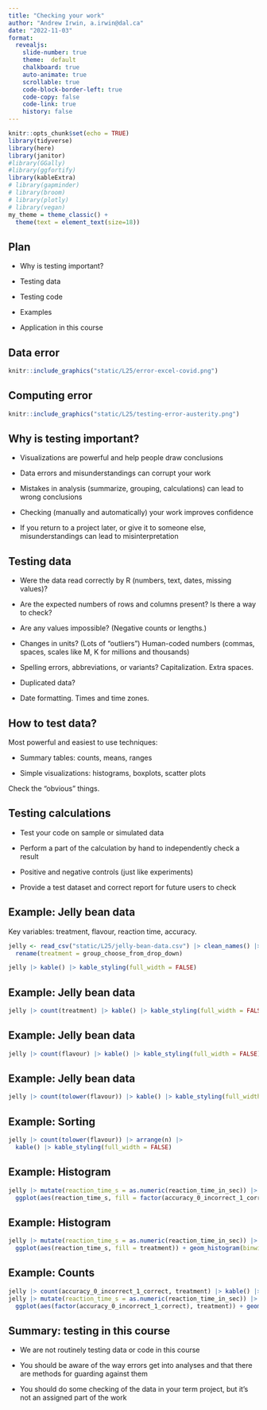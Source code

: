 ```yaml
---
title: "Checking your work"
author: "Andrew Irwin, a.irwin@dal.ca"
date: "2022-11-03"
format:
  revealjs:
    slide-number: true
    theme:  default
    chalkboard: true
    auto-animate: true
    scrollable: true
    code-block-border-left: true
    code-copy: false
    code-link: true
    history: false
---
```


```r
knitr::opts_chunk$set(echo = TRUE)
library(tidyverse)
library(here)
library(janitor)
#library(GGally)
#library(ggfortify)
library(kableExtra)
# library(gapminder)
# library(broom)
# library(plotly)
# library(vegan)
my_theme = theme_classic() + 
  theme(text = element_text(size=18))
```

## Plan

* Why is testing important?

* Testing data

* Testing code

* Examples

* Application in this course

## Data error

```r
knitr::include_graphics("static/L25/error-excel-covid.png")
```

## Computing error

```r
knitr::include_graphics("static/L25/testing-error-austerity.png")
```

## Why is testing important?

* Visualizations are powerful and help people draw conclusions

* Data errors and misunderstandings can corrupt your work

* Mistakes in analysis (summarize, grouping, calculations) can lead to wrong conclusions

* Checking (manually and automatically) your work improves confidence

* If you return to a project later, or give it to someone else, misunderstandings can lead to misinterpretation


## Testing data {.smaller}

* Were the data read correctly by R (numbers, text, dates, missing values)?

* Are the expected numbers of rows and columns present? Is there a way to check?

* Are any values impossible? (Negative counts or lengths.)

* Changes in units? (Lots of "outliers") Human-coded numbers (commas, spaces, scales like M, K for millions and thousands)

* Spelling errors, abbreviations, or variants? Capitalization. Extra spaces.

* Duplicated data?

* Date formatting. Times and time zones.

## How to test data?

Most powerful and easiest to use techniques:

* Summary tables: counts, means, ranges

* Simple visualizations: histograms, boxplots, scatter plots

Check the "obvious" things.

## Testing calculations

* Test your code on sample or simulated data

* Perform a part of the calculation by hand to independently check a result

* Positive and negative controls (just like experiments)

* Provide a test dataset and correct report for future users to check

## Example: Jelly bean data {.smaller}

Key variables: treatment, flavour, reaction time, accuracy.

```r
jelly <- read_csv("static/L25/jelly-bean-data.csv") |> clean_names() |> filter(!is.na(flavour)) |>
  rename(treatment = group_choose_from_drop_down)
```

```r
jelly |> kable() |> kable_styling(full_width = FALSE)
```

## Example: Jelly bean data

```r
jelly |> count(treatment) |> kable() |> kable_styling(full_width = FALSE)
```

## Example: Jelly bean data

```r
jelly |> count(flavour) |> kable() |> kable_styling(full_width = FALSE)
```

## Example: Jelly bean data

```r
jelly |> count(tolower(flavour)) |> kable() |> kable_styling(full_width = FALSE)
```

## Example: Sorting

```r
jelly |> count(tolower(flavour)) |> arrange(n) |>
  kable() |> kable_styling(full_width = FALSE)
```

## Example: Histogram

```r
jelly |> mutate(reaction_time_s = as.numeric(reaction_time_in_sec)) |>
  ggplot(aes(reaction_time_s, fill = factor(accuracy_0_incorrect_1_correct))) + geom_histogram(binwidth = 1)
```

## Example: Histogram

```r
jelly |> mutate(reaction_time_s = as.numeric(reaction_time_in_sec)) |>
  ggplot(aes(reaction_time_s, fill = treatment)) + geom_histogram(binwidth = 1)
```

## Example: Counts

```r
jelly |> count(accuracy_0_incorrect_1_correct, treatment) |> kable() |> kable_styling(full_width = FALSE)
jelly |> mutate(reaction_time_s = as.numeric(reaction_time_in_sec)) |>
  ggplot(aes(factor(accuracy_0_incorrect_1_correct), treatment)) + geom_count()
```

## Summary: testing in this course

* We are not routinely testing data or code in this course

* You should be aware of the way errors get into analyses and that there are methods for guarding against them

* You should do some checking of the data in your term project, but it's not an assigned part of the work




